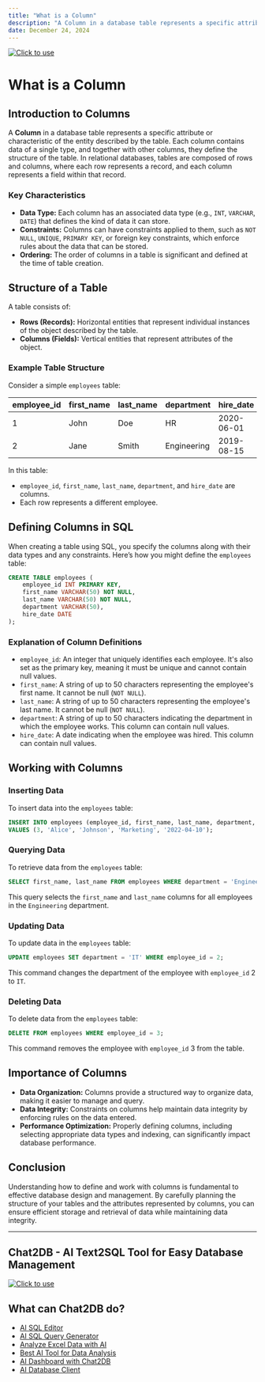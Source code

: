 ```yaml
---
title: "What is a Column"
description: "A Column in a database table represents a specific attribute or characteristic of the entity described by the table."
date: December 24, 2024
---
```

[![Click to use](/image/blog/bg/chat2db1.png)](https://app.chat2db.ai/)
# What is a Column

## Introduction to Columns

A **Column** in a database table represents a specific attribute or characteristic of the entity described by the table. Each column contains data of a single type, and together with other columns, they define the structure of the table. In relational databases, tables are composed of rows and columns, where each row represents a record, and each column represents a field within that record.

### Key Characteristics

- **Data Type:** Each column has an associated data type (e.g., `INT`, `VARCHAR`, `DATE`) that defines the kind of data it can store.
- **Constraints:** Columns can have constraints applied to them, such as `NOT NULL`, `UNIQUE`, `PRIMARY KEY`, or foreign key constraints, which enforce rules about the data that can be stored.
- **Ordering:** The order of columns in a table is significant and defined at the time of table creation.

## Structure of a Table

A table consists of:

- **Rows (Records):** Horizontal entities that represent individual instances of the object described by the table.
- **Columns (Fields):** Vertical entities that represent attributes of the object.

### Example Table Structure

Consider a simple `employees` table:

| employee_id | first_name | last_name | department | hire_date  |
|-------------|------------|-----------|------------|------------|
| 1           | John       | Doe       | HR         | 2020-06-01 |
| 2           | Jane       | Smith     | Engineering| 2019-08-15 |

In this table:
- `employee_id`, `first_name`, `last_name`, `department`, and `hire_date` are columns.
- Each row represents a different employee.

## Defining Columns in SQL

When creating a table using SQL, you specify the columns along with their data types and any constraints. Here’s how you might define the `employees` table:

```sql
CREATE TABLE employees (
    employee_id INT PRIMARY KEY,
    first_name VARCHAR(50) NOT NULL,
    last_name VARCHAR(50) NOT NULL,
    department VARCHAR(50),
    hire_date DATE
);
```

### Explanation of Column Definitions

- `employee_id`: An integer that uniquely identifies each employee. It's also set as the primary key, meaning it must be unique and cannot contain null values.
- `first_name`: A string of up to 50 characters representing the employee's first name. It cannot be null (`NOT NULL`).
- `last_name`: A string of up to 50 characters representing the employee's last name. It cannot be null (`NOT NULL`).
- `department`: A string of up to 50 characters indicating the department in which the employee works. This column can contain null values.
- `hire_date`: A date indicating when the employee was hired. This column can contain null values.

## Working with Columns

### Inserting Data

To insert data into the `employees` table:

```sql
INSERT INTO employees (employee_id, first_name, last_name, department, hire_date)
VALUES (3, 'Alice', 'Johnson', 'Marketing', '2022-04-10');
```

### Querying Data

To retrieve data from the `employees` table:

```sql
SELECT first_name, last_name FROM employees WHERE department = 'Engineering';
```

This query selects the `first_name` and `last_name` columns for all employees in the `Engineering` department.

### Updating Data

To update data in the `employees` table:

```sql
UPDATE employees SET department = 'IT' WHERE employee_id = 2;
```

This command changes the department of the employee with `employee_id` 2 to `IT`.

### Deleting Data

To delete data from the `employees` table:

```sql
DELETE FROM employees WHERE employee_id = 3;
```

This command removes the employee with `employee_id` 3 from the table.

## Importance of Columns

- **Data Organization:** Columns provide a structured way to organize data, making it easier to manage and query.
- **Data Integrity:** Constraints on columns help maintain data integrity by enforcing rules on the data entered.
- **Performance Optimization:** Properly defining columns, including selecting appropriate data types and indexing, can significantly impact database performance.

## Conclusion

Understanding how to define and work with columns is fundamental to effective database design and management. By carefully planning the structure of your tables and the attributes represented by columns, you can ensure efficient storage and retrieval of data while maintaining data integrity.

---

## Chat2DB - AI Text2SQL Tool for Easy Database Management

[![Click to use](/image/blog/chat2db.png)](https://app.chat2db.ai/)

## What can Chat2DB do?

- [AI SQL Editor](https://chat2db.ai/feature/AI%20SQL%20Editor)
- [AI SQL Query Generator](https://chat2db.ai/feature/AI%20SQL%20Query%20Generator)
- [Analyze Excel Data with AI](https://chat2db.ai/feature/Analyze%20Excel%20Data%20with%20AI)
- [Best AI Tool for Data Analysis](https://chat2db.ai/feature/Best%20AI%20Tool%20for%20Data%20Analysis)
- [AI Dashboard with Chat2DB](https://chat2db.ai/feature/AI%20Dashboard%20with%20Chat2DB)
- [AI Database Client](https://chat2db.ai/feature/AI%20Database%20Client)

